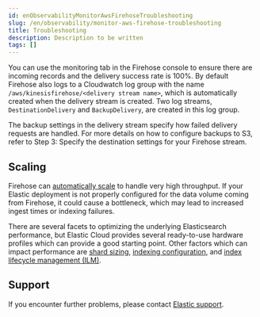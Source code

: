 ```yaml
---
id: enObservabilityMonitorAwsFirehoseTroubleshooting
slug: /en/observability/monitor-aws-firehose-troubleshooting
title: Troubleshooting
description: Description to be written
tags: []
---
```


<div id="monitor-aws-firehose-troubleshooting"></div>

You can use the monitoring tab in the Firehose console to ensure there are incoming records and the delivery success rate is 100%. By default Firehose also logs to a Cloudwatch log group with the name `/aws/kinesisfirehose/<delivery stream name>`, which is automatically created when the delivery stream is created. Two log streams, `DestinationDelivery` and `BackupDelivery`, are created in this log group.

The backup settings in the delivery stream specify how failed delivery requests are handled. For more details on how to configure backups to S3, refer to <DocLink id="enObservabilityMonitorAwsFirehose" section="step-3-specify-the-destination-settings-for-your-firehose-stream">Step 3: Specify the destination settings for your Firehose stream</DocLink>.

<div id="aws-firehose-troubleshooting-scaling"></div>

## Scaling

Firehose can [automatically scale](https://docs.aws.amazon.com/firehose/latest/dev/limits.html) to handle very high throughput. If your Elastic deployment is not properly configured for the data volume coming from Firehose, it could cause a bottleneck, which may lead to increased ingest times or indexing failures.

There are several facets to optimizing the underlying Elasticsearch performance, but Elastic Cloud provides several ready-to-use hardware profiles which can provide a good starting point. Other factors which can impact performance are [shard sizing](((ref))/size-your-shards.html), [indexing configuration](((ref))/tune-for-indexing-speed.html), and [index lifecycle management (ILM)](((ref))/index-lifecycle-management.html).

<div id="aws-firehose-troubleshooting-support"></div>

## Support

If you encounter further problems, please contact [Elastic support](https://www.elastic.co/guide/en/starting-with-the-elasticsearch-platform-and-its-solutions/current/get-support-help.html).